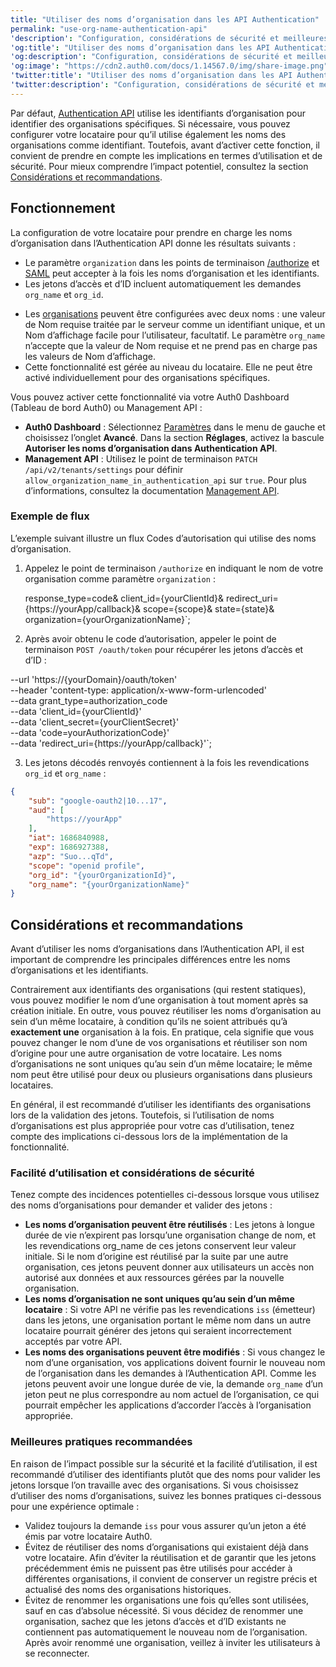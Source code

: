 ```yaml
---
title: "Utiliser des noms d’organisation dans les API Authentication"
permalink: "use-org-name-authentication-api"
'description': "Configuration, considérations de sécurité et meilleures pratiques pour l’utilisation des noms d’organisations dans l’Authentication API."
'og:title': "Utiliser des noms d’organisation dans les API Authentication"
'og:description': "Configuration, considérations de sécurité et meilleures pratiques pour l’utilisation des noms d’organisations dans l’Authentication API."
'og:image': "https://cdn2.auth0.com/docs/1.14567.0/img/share-image.png"
'twitter:title': "Utiliser des noms d’organisation dans les API Authentication"
'twitter:description': "Configuration, considérations de sécurité et meilleures pratiques pour l’utilisation des noms d’organisations dans l’Authentication API."
---
```



Par défaut, [Authentication API](https://auth0.com/docs/api/authentication) utilise les identifiants d’organisation pour identifier des organisations spécifiques. Si nécessaire, vous pouvez configurer votre locataire pour qu’il utilise également les noms des organisations comme identifiant. Toutefois, avant d’activer cette fonction, il convient de prendre en compte les implications en termes d’utilisation et de sécurité. Pour mieux comprendre l’impact potentiel, consultez la section [Considérations et recommandations](#considerations-and-recommendations).

## Fonctionnement

La configuration de votre locataire pour prendre en charge les noms d’organisation dans l’Authentication API donne les résultats suivants :

* Le paramètre `organization` dans les points de terminaison [/authorize](https://auth0.com/docs/api/authentication#authorize-application) et [SAML](https://auth0.com/docs/api/authentication#saml) peut accepter à la fois les noms d’organisation et les identifiants.
* Les jetons d’accès et d’ID incluent automatiquement les demandes `org_name` et `org_id`.

<Callout icon="file-lines" color="#0EA5E9" iconType="regular">

* Les [organisations](/docs/fr-ca/manage-users/organizations/configure-organizations/create-organizations) peuvent être configurées avec deux noms : une valeur de Nom requise traitée par le serveur comme un identifiant unique, et un Nom d’affichage facile pour l’utilisateur, facultatif. Le paramètre `org_name` n’accepte que la valeur de Nom requise et ne prend pas en charge pas les valeurs de Nom d’affichage.
* Cette fonctionnalité est gérée au niveau du locataire. Elle ne peut être activé individuellement pour des organisations spécifiques.

</Callout>

Vous pouvez activer cette fonctionnalité via votre <Tooltip href="/docs/docs/fr-ca/glossary?term=auth0-dashboard" tip="Auth0 Dashboard
Principal produit d’Auth0 pour configurer vos services." cta="Voir le glossaire">Auth0 Dashboard</Tooltip> (Tableau de bord Auth0) ou <Tooltip href="/docs/docs/fr-ca/glossary?term=management-api" tip="Management API
Un produit permettant aux clients d’effectuer des tâches administratives." cta="Voir le glossaire">Management API</Tooltip> :

* **Auth0 Dashboard** : Sélectionnez [Paramètres](/docs/fr-ca/get-started/tenant-settings) dans le menu de gauche et choisissez l’onglet **Avancé**. Dans la section **Réglages**, activez la bascule **Autoriser les noms d’organisation dans Authentication API**.
* **Management API** : Utilisez le point de terminaison `PATCH /api/v2/tenants/settings` pour définir `allow_organization_name_in_authentication_api` sur `true`. Pour plus d’informations, consultez la documentation [Management API](https://auth0.com/docs/api/management/v2).

### Exemple de flux

L’exemple suivant illustre un flux Codes d’autorisation qui utilise des noms d’organisation.

1. Appelez le point de terminaison `/authorize` en indiquant le nom de votre organisation comme paramètre `organization` :



    response_type=code&
    client_id={yourClientId}&
    redirect_uri={https://yourApp/callback}&
    scope={scope}&
    state={state}&
    organization={yourOrganizationName}`;

<AuthCodeBlock children={codeExample1} language="text" lines />

2. Après avoir obtenu le code d’autorisation, appeler le point de terminaison `POST /oauth/token` pour récupérer les jetons d’accès et d’ID :



  --url 'https://{yourDomain}/oauth/token' \
  --header 'content-type: application/x-www-form-urlencoded' \
  --data grant_type=authorization_code \
  --data 'client_id={yourClientId}' \
  --data 'client_secret={yourClientSecret}' \
  --data 'code=yourAuthorizationCode}' \
  --data 'redirect_uri={https://yourApp/callback}'`;

<AuthCodeBlock children={codeExample2} language="bash" />

3. Les jetons décodés renvoyés contiennent à la fois les revendications `org_id` et `org_name` :

```json lines
{
    "sub": "google-oauth2|10...17",
    "aud": [
        "https://yourApp"
    ],
    "iat": 1686840988,
    "exp": 1686927388,
    "azp": "Suo...qTd",
    "scope": "openid profile",
    "org_id": "{yourOrganizationId}",
    "org_name": "{yourOrganizationName}"
}
```

## Considérations et recommandations

Avant d’utiliser les noms d’organisations dans l’Authentication API, il est important de comprendre les principales différences entre les noms d’organisations et les identifiants.

Contrairement aux identifiants des organisations (qui restent statiques), vous pouvez modifier le nom d’une organisation à tout moment après sa création initiale. En outre, vous pouvez réutiliser les noms d’organisation au sein d’un même locataire, à condition qu’ils ne soient attribués qu’à **exactement une** organisation à la fois. En pratique, cela signifie que vous pouvez changer le nom d’une de vos organisations et réutiliser son nom d’origine pour une autre organisation de votre locataire. Les noms d’organisations ne sont uniques qu’au sein d’un même locataire; le même nom peut être utilisé pour deux ou plusieurs organisations dans plusieurs locataires.

En général, il est recommandé d’utiliser les identifiants des organisations lors de la validation des jetons. Toutefois, si l’utilisation de noms d’organisations est plus appropriée pour votre cas d’utilisation, tenez compte des implications ci-dessous lors de la implémentation de la fonctionnalité.

### Facilité d’utilisation et considérations de sécurité

Tenez compte des incidences potentielles ci-dessous lorsque vous utilisez des noms d’organisations pour demander et valider des jetons :

* **Les noms d’organisation peuvent être réutilisés** : Les jetons à longue durée de vie n’expirent pas lorsqu’une organisation change de nom, et les revendications org_name de ces jetons conservent leur valeur initiale. Si le nom d’origine est réutilisé par la suite par une autre organisation, ces jetons peuvent donner aux utilisateurs un accès non autorisé aux données et aux ressources gérées par la nouvelle organisation.
* **Les noms d’organisation ne sont uniques qu’au sein d’un même locataire** : Si votre API ne vérifie pas les revendications `iss` (émetteur) dans les jetons, une organisation portant le même nom dans un autre locataire pourrait générer des jetons qui seraient incorrectement acceptés par votre API.
* **Les noms des organisations peuvent être modifiés** : Si vous changez le nom d’une organisation, vos applications doivent fournir le nouveau nom de l’organisation dans les demandes à l’Authentication API. Comme les jetons peuvent avoir une longue durée de vie, la demande `org_name` d’un jeton peut ne plus correspondre au nom actuel de l’organisation, ce qui pourrait empêcher les applications d’accorder l’accès à l’organisation appropriée.

### Meilleures pratiques recommandées

En raison de l’impact possible sur la sécurité et la facilité d’utilisation, il est recommandé d’utiliser des identifiants plutôt que des noms pour valider les jetons lorsque l’on travaille avec des organisations. Si vous choisissez d’utiliser des noms d’organisations, suivez les bonnes pratiques ci-dessous pour une expérience optimale :

* Validez toujours la demande `iss` pour vous assurer qu’un jeton a été émis par votre locataire Auth0.
* Évitez de réutiliser des noms d’organisations qui existaient déjà dans votre locataire. Afin d’éviter la réutilisation et de garantir que les jetons précédemment émis ne puissent pas être utilisés pour accéder à différentes organisations, il convient de conserver un registre précis et actualisé des noms des organisations historiques.
* Évitez de renommer les organisations une fois qu’elles sont utilisées, sauf en cas d’absolue nécessité. Si vous décidez de renommer une organisation, sachez que les jetons d’accès et d’ID existants ne contiennent pas automatiquement le nouveau nom de l’organisation. Après avoir renommé une organisation, veillez à inviter les utilisateurs à se reconnecter.